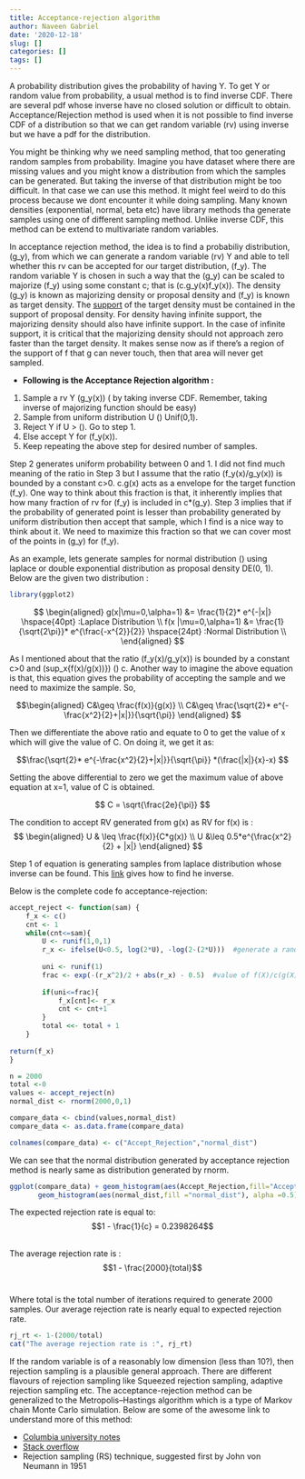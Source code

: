 ```yaml
---
title: Acceptance-rejection algorithm
author: Naveen Gabriel
date: '2020-12-18'
slug: []
categories: []
tags: []
---
```


A probability distribution gives the probability of having Y. To get Y or random value from probability, a usual method is to find inverse CDF. There are several pdf whose inverse have no closed solution or difficult to obtain.  Acceptance/Rejection method is used when it is not possible to find inverse CDF of a distribution so that we can get random variable (rv) using inverse but we have a pdf for the distribution.

<p>You might be thinking why we need sampling method, that too generating random samples from probability. Imagine you have dataset where there are missing values and you might know a distribution from which the samples can be generated. But taking the inverse of that distribution might be too difficult. In that case we can use this method. It might feel weird to do this process because we dont encounter it while doing sampling. Many known densities (exponential, normal, beta etc) have library methods tha generate samples using one of different sampling method.  Unlike inverse CDF, this method can be extend to multivariate random variables.

In acceptance rejection method, the idea is to find a probabiliy distribution, \(g_y\), from which we can generate a random variable (rv) Y and able to tell whether this rv can be accepted for our target distribution, \(f_y\). The random variable Y is chosen in such a way that the \(g_y\) can be scaled to majorize \(f_y\)  using some constant c; that is \(c.g_y(x)\geq f_y(x)\). The density \(g_y\) is known as majorizing density or proposal density and \(f_y\) is known as target density. The <a href="https://math.stackexchange.com/questions/2667060/support-of-density-function">support</a> of the target density must be contained in the support of proposal density. For density having infinite support, the majorizing density  should also have infinite support. In the case of infinite support, it is critical that the majorizing density should not approach zero faster than the target density. It makes sense now as if there’s a region of the support of f that g can never touch, then that area will never get sampled. 

* **Following is the Acceptance Rejection algorithm :**

1. Sample a rv Y  \(\sim g_y(x)\) ( by taking inverse CDF. Remember, taking inverse of majorizing function should be easy)
2. Sample from uniform distribution U \(\sim\) Unif(0,1).
3. Reject Y if U > \(\frac{f_y(x)}{C.g_y(x)}\). Go to step 1.
4. Else accept Y for \(f_y(x)\). 
5. Keep repeating the above step for desired number of samples.

Step 2 generates uniform probability between 0 and 1. I did not find much meaning of the ratio in Step 3 but I assume that the ratio \(f_y(x)/g_y(x)\) is bounded by a constant c>0. c.g(x) acts as a envelope for the target function \(f_y\). One way to think about this fraction is that, it inherently implies that how many fraction of rv for \(f_y\) is included in c*\(g_y\). Step 3 implies that if the probability of generated point is lesser than probability generated by uniform distribution then accept that sample, which I find is a nice way to think about it. We need to maximize this fraction so that we can cover most of the points in \(g_y\) for \(f_y\).

As an example, lets generate samples for normal distribution \(\mathcal{N(0,1)}\) using laplace or double exponential distribution as proposal density DE(0, 1). Below are the given two distribution :

```r
library(ggplot2)
```

$$
\begin{aligned}
    g(x|\mu=0,\alpha=1) &= \frac{1}{2}* e^{-|x|}  \hspace{40pt} :Laplace Distribution  \\
    f(x |\mu=0,\alpha=1) &=  \frac{1}{\sqrt{2\pi}}* e^{\frac{-x^{2}}{2}} \hspace{24pt} :Normal Distribution \\
\end{aligned}
$$

As I mentioned about that the ratio \(f_y(x)/g_y(x)\) is bounded by a constant c>0 and \(sup_x{f(x)/g(x))}\) \(\le\) c. Another way to imagine the above equation is that, this equation gives the probability of accepting the sample and we need to maximize the sample. So,

$$\begin{aligned}
    C&\geq \frac{f(x)}{g(x)} \\
    C&\geq \frac{\sqrt{2}* e^{-\frac{x^2}{2}+|x|}}{\sqrt{\pi}}
\end{aligned}
$$

Then we differentiate the above ratio and equate to 0 to get the value of x which will give the value of C. On doing it, we get it as:

$$\frac{\sqrt{2}* e^{-\frac{x^2}{2}+|x|}}{\sqrt{\pi}} *(\frac{|x|}{x}-x) $$

Setting the above differential to zero we get the maximum value of above equation at x=1, value of C is obtained.

$$ C = \sqrt{\frac{2e}{\pi}} $$


The condition to accept RV generated from g(x) as RV for f(x) is  :
$$
\begin{aligned}
U & \leq \frac{f(x)}{C*g(x)} \\
U &\leq 0.5*e^{\frac{x^2}{2} + |x|}
\end{aligned}
$$

Step 1 of equation is generating samples from laplace distribution whose inverse can be found. This <a href="https://math.stackexchange.com/questions/2667060/support-of-density-function">link</a> gives how to find  he inverse.

Below is the complete code fo acceptance-rejection:

```r
accept_reject <- function(sam) {
    f_x <- c()
    cnt <- 1
    while(cnt<=sam){ 
        U <- runif(1,0,1)    
        r_x <- ifelse(U<0.5, log(2*U), -log(2-(2*U)))  #generate a random variable from laplace distribution
        
        uni <- runif(1)
        frac <- exp(-(r_x^2)/2 + abs(r_x) - 0.5)  #value of f(X)/c(g(X))
    
        if(uni<=frac){
            f_x[cnt]<- r_x
            cnt <- cnt+1
        }
        total <<- total + 1
    }
    
return(f_x)
}

n = 2000
total <-0
values <- accept_reject(n)
normal_dist <- rnorm(2000,0,1)

compare_data <- cbind(values,normal_dist)
compare_data <- as.data.frame(compare_data)

colnames(compare_data) <- c("Accept_Rejection","normal_dist")
```


We can see that the normal distribution generated by acceptance rejection method is nearly same as distribution generated by rnorm.
```r
ggplot(compare_data) + geom_histogram(aes(Accept_Rejection,fill="Accept_Rejection"),alpha=0.4) + 
       geom_histogram(aes(normal_dist,fill ="normal_dist"), alpha =0.5)
```


The expected rejection rate is equal to: 
$$1 - \frac{1}{c} = 0.2398264$$


<br>
The average rejection rate is :
$$1 - \frac{2000}{total}$$ 
<br>

Where total is the total number of iterations required to generate 2000 samples. Our average rejection rate is nearly equal to expected rejection rate.

```r
rj_rt <- 1-(2000/total)
cat("The average rejection rate is :", rj_rt)
```
If the random variable is of a reasonably low dimension (less than  10?), then rejection sampling is a plausible general approach. There are different flavours of rejection sampling like Squeezed rejection sampling, adaptive rejection sampling etc. The acceptance-rejection method can be generalized to the Metropolis–Hastings algorithm which is a type of Markov chain Monte Carlo simulation. Below are some of the awesome link to understand more of this method:

- <a href="http://www.columbia.edu/~ks20/4703-Sigman/4703-07-Notes-ARM.pdf">Columbia university notes</a>
- <a href="https://stats.stackexchange.com/questions/391598/understanding-rejection-sampling">Stack overflow</a>
- Rejection sampling (RS) technique, suggested first by</a href="https://dornsifecms.usc.edu/assets/sites/520/docs/VonNeumann-ams12p36-38.pdf"> John von Neumann</a> in 1951

